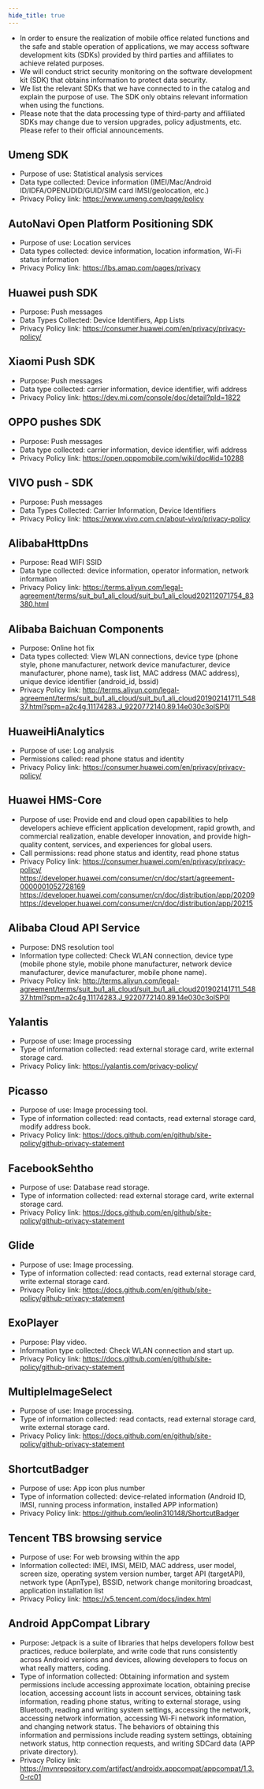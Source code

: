 ```yaml
---
hide_title: true
---
```


- In order to ensure the realization of mobile office related functions and the safe and stable operation of applications, we may access software development kits (SDKs) provided by third parties and affiliates to achieve related purposes.
- We will conduct strict security monitoring on the software development kit (SDK) that obtains information to protect data security.
- We list the relevant SDKs that we have connected to in the catalog and explain the purpose of use. The SDK only obtains relevant information when using the functions.
- Please note that the data processing type of third-party and affiliated SDKs may change due to version upgrades, policy adjustments, etc. Please refer to their official announcements.
## Umeng SDK
- Purpose of use: Statistical analysis services
- Data type collected: Device information (IMEI/Mac/Android ID/IDFA/OPENUDID/GUID/SIM card IMSI/geolocation, etc.)
- Privacy Policy link: https://www.umeng.com/page/policy
## AutoNavi Open Platform Positioning SDK
- Purpose of use: Location services
- Data types collected: device information, location information, Wi-Fi status information
- Privacy Policy link: https://lbs.amap.com/pages/privacy
## Huawei push SDK
- Purpose: Push messages
- Data Types Collected: Device Identifiers, App Lists
- Privacy Policy link: https://consumer.huawei.com/en/privacy/privacy-policy/
## Xiaomi Push SDK
- Purpose: Push messages
- Data type collected: carrier information, device identifier, wifi address
- Privacy Policy link: https://dev.mi.com/console/doc/detail?pId=1822
## OPPO pushes SDK
- Purpose: Push messages
- Data type collected: carrier information, device identifier, wifi address
- Privacy Policy link: https://open.oppomobile.com/wiki/doc#id=10288
## VIVO push - SDK
- Purpose: Push messages
- Data Types Collected: Carrier Information, Device Identifiers
- Privacy Policy link: https://www.vivo.com.cn/about-vivo/privacy-policy
## AlibabaHttpDns
- Purpose: Read WIFI SSID
- Data type collected: device information, operator information, network information
- Privacy Policy link: https://terms.aliyun.com/legal-agreement/terms/suit_bu1_ali_cloud/suit_bu1_ali_cloud202112071754_83380.html
## Alibaba Baichuan Components
- Purpose: Online hot fix
- Data types collected: View WLAN connections, device type (phone style, phone manufacturer, network device manufacturer, device manufacturer, phone name), task list, MAC address (MAC address), unique device identifier (android_id, bssid)
- Privacy Policy link: http://terms.aliyun.com/legal-agreement/terms/suit_bu1_ali_cloud/suit_bu1_ali_cloud201902141711_54837.html?spm=a2c4g.11174283.J_9220772140.89.14e030c3olSP0l
## HuaweiHiAnalytics
- Purpose of use: Log analysis
- Permissions called: read phone status and identity
- Privacy Policy link: https://consumer.huawei.com/en/privacy/privacy-policy/
## Huawei HMS-Core
- Purpose of use: Provide end and cloud open capabilities to help developers achieve efficient application development, rapid growth, and commercial realization, enable developer innovation, and provide high-quality content, services, and experiences for global users.
- Call permissions: read phone status and identity, read phone status
- Privacy Policy link: https://consumer.huawei.com/en/privacy/privacy-policy/
https://developer.huawei.com/consumer/cn/doc/start/agreement-0000001052728169
https://developer.huawei.com/consumer/cn/doc/distribution/app/20209
https://developer.huawei.com/consumer/cn/doc/distribution/app/20215
## Alibaba Cloud API Service
- Purpose: DNS resolution tool
- Information type collected: Check WLAN connection, device type (mobile phone style, mobile phone manufacturer, network device manufacturer, device manufacturer, mobile phone name).
- Privacy Policy link: http://terms.aliyun.com/legal-agreement/terms/suit_bu1_ali_cloud/suit_bu1_ali_cloud201902141711_54837.html?spm=a2c4g.11174283.J_9220772140.89.14e030c3olSP0l
## Yalantis
- Purpose of use: Image processing
- Type of information collected: read external storage card, write external storage card.
- Privacy Policy link: https://yalantis.com/privacy-policy/
## Picasso
- Purpose of use: Image processing tool.
- Type of information collected: read contacts, read external storage card, modify address book.
- Privacy Policy link: https://docs.github.com/en/github/site-policy/github-privacy-statement
## FacebookSehtho
- Purpose of use: Database read storage.
- Type of information collected: read external storage card, write external storage card.
- Privacy Policy link: https://docs.github.com/en/github/site-policy/github-privacy-statement
## Glide
- Purpose of use: Image processing.
- Type of information collected: read contacts, read external storage card, write external storage card.
- Privacy Policy link: https://docs.github.com/en/github/site-policy/github-privacy-statement
## ExoPlayer
- Purpose: Play video.
- Information type collected: Check WLAN connection and start up.
- Privacy Policy link: https://docs.github.com/en/github/site-policy/github-privacy-statement
## MultipleImageSelect
- Purpose of use: Image processing.
- Type of information collected: read contacts, read external storage card, write external storage card.
- Privacy Policy link: https://docs.github.com/en/github/site-policy/github-privacy-statement
## ShortcutBadger
- Purpose of use: App icon plus number
- Type of information collected: device-related information (Android ID, IMSI, running process information, installed APP information)
- Privacy Policy link: https://github.com/leolin310148/ShortcutBadger
## Tencent TBS browsing service
- Purpose of use: For web browsing within the app
- Information collected: IMEI, IMSI, MEID, MAC address, user model, screen size, operating system version number, target API (targetAPI), network type (ApnType), BSSID, network change monitoring broadcast, application installation list
- Privacy Policy link: https://x5.tencent.com/docs/index.html
## Android AppCompat Library
- Purpose: Jetpack is a suite of libraries that helps developers follow best practices, reduce boilerplate, and write code that runs consistently across Android versions and devices, allowing developers to focus on what really matters, coding.
- Type of information collected: Obtaining information and system permissions include accessing approximate location, obtaining precise location, accessing account lists in account services, obtaining task information, reading phone status, writing to external storage, using Bluetooth, reading and writing system settings, accessing the network, accessing network information, accessing Wi-Fi network information, and changing network status. The behaviors of obtaining this information and permissions include reading system settings, obtaining network status, http connection requests, and writing SDCard data (APP private directory).
- Privacy Policy link: https://mvnrepository.com/artifact/androidx.appcompat/appcompat/1.3.0-rc01
